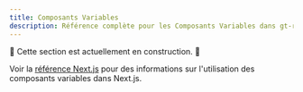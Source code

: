 ```yaml
---
title: Composants Variables
description: Référence complète pour les Composants Variables dans gt-react
---
```

🚧 Cette section est actuellement en construction. 🚧

Voir la [référence Next.js](/docs/next/reference/using-variable-components) pour des informations sur l'utilisation des composants variables dans Next.js.